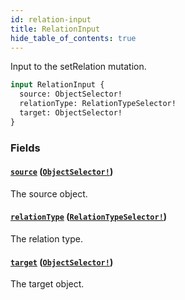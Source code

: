 ```yaml
---
id: relation-input
title: RelationInput
hide_table_of_contents: true
---
```



Input to the setRelation mutation.

```graphql
input RelationInput {
  source: ObjectSelector!
  relationType: RelationTypeSelector!
  target: ObjectSelector!
}
```


### Fields

#### [`source`](#) ([`ObjectSelector!`](/docs/directory-guide/graphql/reference/schema/inputs/object-selector))

The source object.


#### [`relationType`](#) ([`RelationTypeSelector!`](/docs/directory-guide/graphql/reference/schema/inputs/relation-type-selector))

The relation type.


#### [`target`](#) ([`ObjectSelector!`](/docs/directory-guide/graphql/reference/schema/inputs/object-selector))

The target object.




